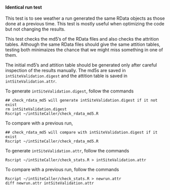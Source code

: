 #### Identical run test

This test is to see weather a run generated the same RData objects as those done at a previous time. This test is mostly useful when optimizing the code but not changing the results.

This test checks the md5's of the RData files and also checks the attrition tables. Although the same RData files should give the same attition tables, testing both minimaizes the chance that we might miss something in one of them.

The initial md5's and attition table should be generated only after careful inspection of the results manually. The md5s are saved in ```intSiteValidation.digest``` and the attition table is saved in ```intSiteValidation.attr```.

To generate ```intSiteValidation.digest```, follow the commands
```
## check_rdata_md5 will generate intSiteValidation.digest if it not exist
rm intSiteValidation.digest
Rscript ~/intSiteCaller/check_rdata_md5.R
```

To compare with a previous run,
```
## check_rdata_md5 will compare with intSiteValidation.digest if it exist
Rscript ~/intSiteCaller/check_rdata_md5.R
```


To generate ```intSiteValidation.attr```, follow the commands
```
Rscript ~/intSiteCaller/check_stats.R > intSiteValidation.attr
```
To compare with a previous run, follow the commands
```
Rscript ~/intSiteCaller/check_stats.R > newrun.attr
diff newrun.attr intSiteValidation.attr
```

